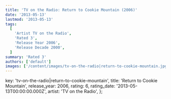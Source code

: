 ```yaml
---
title: 'TV on the Radio: Return to Cookie Mountain (2006)'
date: '2013-05-13'
lastmod: '2013-05-13'
tags:
  [
    'Artist TV on the Radio',
    'Rated 3',
    'Release Year 2006',
    'Release Decade 2000',
  ]
summary: 'Rated 3'
authors: ['default']
images: ['/content/images/tv-on-the-radio|return-to-cookie-mountain.jpg']
---
```


  key: 'tv-on-the-radio|return-to-cookie-mountain',
  title: 'Return to Cookie Mountain',
  release_year: 2006,
  rating: 6,
  rating_date: '2013-05-13T00:00:00.000Z',
  artist: 'TV on the Radio',
};

<MusicRating data={data} />
